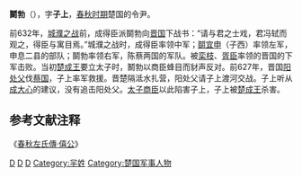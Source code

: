 {{模板:Infobox 先秦人物
|名称=鬬勃
|姓=[[芈姓|芈]]
|氏=鬬
|名=勃
|字=子上
|别名=
|别字=
|谥号=
|时代=春秋
|国家=[[楚国|楚]] 
|身份=令尹
|出生=
|逝世=前627年
}}
'''鬬勃'''（{{bd|？||前627年||catIdx=D}}），字'''子上'''，[[春秋时期|春秋时期]]楚国的令尹。

前632年，[[城濮之战|城濮之战]]前，成得臣派鬬勃向[[晋国|晋国]]下战书：“请与君之士戏，君冯轼而观之，得臣与寓目焉。”城濮之战时，成得臣率领中军；[[鬬宜申|鬬宜申]]（子西）率领左军，申息二县的部队；鬬勃率领右军，陈蔡两国的军队。被[[栾枝|栾枝]]、[[胥臣|胥臣]]率领的晋国的下军击败。当初[[楚成王|楚成王]]要立太子时，鬭勃以商臣蜂目而豺声反对。前627年，晋国[[阳处父|阳处父]]伐[[蔡国|蔡国]]，子上率军救援。晋楚隔泜水扎营，阳处父请子上渡河交战。子上听从[[成大心|成大心]]的建议，没有追击阳处父。[[楚穆王|太子商臣]]以此陷害子上，子上被[[楚成王|楚成王]]杀害。

==参考文献注释==
《[[s:春秋左氏傳/僖公|春秋左氏傳·僖公]]》
[[Category:春秋战国政治人物|D]]
[[Category:春秋军事人物|D]]
[[Category:楚国令尹|D]]
[[Category:羋姓|Category:羋姓]]
[[Category:楚国军事人物|Category:楚国军事人物]]